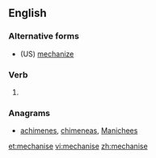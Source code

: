 ==English==

===Alternative forms===
* (US) [[mechanize]]

===Verb===
{{en-verb|mechanises|mechanising|mechanised|mechanised}}

# {{British}} {{alternative spelling of|mechanize}}

===Anagrams===
* [[achimenes#English|achimenes]], [[chimeneas#English|chimeneas]], [[Manichees#English|Manichees]]

[[et:mechanise]]
[[vi:mechanise]]
[[zh:mechanise]]